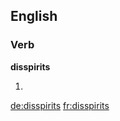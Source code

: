 ==English==

===Verb===
'''disspirits'''

# {{third-person singular of|[[disspirit]]}} {{alternative spelling of|[[dispirits]]}}

[[de:disspirits]]
[[fr:disspirits]]